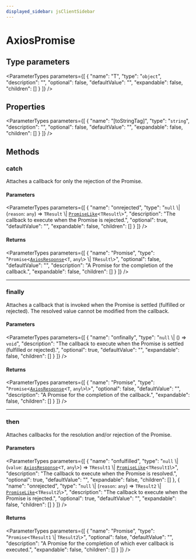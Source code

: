 ```yaml
---
displayed_sidebar: jsClientSidebar
---
```



# AxiosPromise

## Type parameters

<ParameterTypes parameters={[
  {
    "name": "T",
    "type": "`object`",
    "description": "",
    "optional": false,
    "defaultValue": "",
    "expandable": false,
    "children": []
  }
]} />

## Properties

<ParameterTypes parameters={[
  {
    "name": "[toStringTag]",
    "type": "`string`",
    "description": "",
    "optional": false,
    "defaultValue": "",
    "expandable": false,
    "children": []
  }
]} />

## Methods

### catch

Attaches a callback for only the rejection of the Promise.

#### Parameters

<ParameterTypes parameters={[
  {
    "name": "onrejected",
    "type": "``null`` \\| (`reason`: `any`) => `TResult` \\| [`PromiseLike`](internal.PromiseLike.mdx)<`TResult`\\>",
    "description": "The callback to execute when the Promise is rejected.",
    "optional": true,
    "defaultValue": "",
    "expandable": false,
    "children": []
  }
]} />

#### Returns

<ParameterTypes parameters={[
  {
    "name": "Promise",
    "type": "`Promise`<[`AxiosResponse`](internal.AxiosResponse.mdx)<`T`, `any`\\> \\| `TResult`\\>",
    "optional": false,
    "defaultValue": "",
    "description": "A Promise for the completion of the callback.",
    "expandable": false,
    "children": []
  }
]} />

___

### finally

Attaches a callback that is invoked when the Promise is settled (fulfilled or rejected). The
resolved value cannot be modified from the callback.

#### Parameters

<ParameterTypes parameters={[
  {
    "name": "onfinally",
    "type": "``null`` \\| () => `void`",
    "description": "The callback to execute when the Promise is settled (fulfilled or rejected).",
    "optional": true,
    "defaultValue": "",
    "expandable": false,
    "children": []
  }
]} />

#### Returns

<ParameterTypes parameters={[
  {
    "name": "Promise",
    "type": "`Promise`<[`AxiosResponse`](internal.AxiosResponse.mdx)<`T`, `any`\\>\\>",
    "optional": false,
    "defaultValue": "",
    "description": "A Promise for the completion of the callback.",
    "expandable": false,
    "children": []
  }
]} />

___

### then

Attaches callbacks for the resolution and/or rejection of the Promise.

#### Parameters

<ParameterTypes parameters={[
  {
    "name": "onfulfilled",
    "type": "``null`` \\| (`value`: [`AxiosResponse`](internal.AxiosResponse.mdx)<`T`, `any`\\>) => `TResult1` \\| [`PromiseLike`](internal.PromiseLike.mdx)<`TResult1`\\>",
    "description": "The callback to execute when the Promise is resolved.",
    "optional": true,
    "defaultValue": "",
    "expandable": false,
    "children": []
  },
  {
    "name": "onrejected",
    "type": "``null`` \\| (`reason`: `any`) => `TResult2` \\| [`PromiseLike`](internal.PromiseLike.mdx)<`TResult2`\\>",
    "description": "The callback to execute when the Promise is rejected.",
    "optional": true,
    "defaultValue": "",
    "expandable": false,
    "children": []
  }
]} />

#### Returns

<ParameterTypes parameters={[
  {
    "name": "Promise",
    "type": "`Promise`<`TResult1` \\| `TResult2`\\>",
    "optional": false,
    "defaultValue": "",
    "description": "A Promise for the completion of which ever callback is executed.",
    "expandable": false,
    "children": []
  }
]} />
